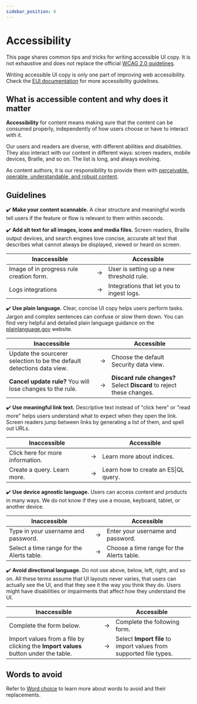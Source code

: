 ```yaml
---
sidebar_position: 6
---
```


# Accessibility

This page shares common tips and tricks for writing accessible UI copy. It is not exhaustive and does not replace the official
[WCAG 2.0 guidelines](https://www.w3.org/TR/2008/REC-WCAG20-20081211/#guidelines).

Writing accessible UI copy is only one part of improving web accessibility. Check the [EUI documentation](https://eui.elastic.co/#/guidelines/accessibility) for more accessibility guidelines.

## What is accessible content and why does it matter

**Accessibility** for content means making sure that the content can be consumed properly, independently of how users choose or have to interact with it.

Our users and readers are diverse, with different abilities and disabilities.
They also interact with our content in different ways: screen readers, mobile devices, Braille, and so on. The list is long, and always evolving.

As content authors, it is our responsibility to provide them with [perceivable, operable, understandable, and robust content](https://www.w3.org/TR/UNDERSTANDING-WCAG20/intro.html#introduction-fourprincs-head).

## Guidelines

✔️ **Make your content scannable.** A clear structure and meaningful words tell users if the feature or flow is relevant to them within seconds.

✔️ **Add alt text for all images, icons and media files.** Screen readers, Braille output devices, and search engines love concise, accurate alt text that describes what cannot always be displayed, viewed or heard on screen.


| Inaccessible                 |  | Accessible               |
| --------------------- | --- | ------------------------- |
| Image of in progress rule creation form. | → | User is setting up a new threshold rule. |
| Logs integrations | → | Integrations that let you to ingest logs. |


✔️ **Use plain language.** Clear, concise UI copy helps users perform tasks. Jargon and complex sentences can confuse or slow them down. You can find very helpful and detailed plain language guidance on the [plainlanguage.gov](https://www.plainlanguage.gov/guidelines/) website.


| Inaccessible                 |  | Accessible               |
| --------------------- | --- | ------------------------- |
| Update the sourcerer selection to be the default detections data view. | → | Choose the default Security data view. |
| **Cancel update rule?** You will lose changes to the rule. | → | **Discard rule changes?** Select **Discard** to reject these changes. |


✔️ **Use meaningful link text.** Descriptive text instead of "click here" or "read more" helps users understand what to expect when they open the link. Screen readers jump between links by generating a list of them, and spell out URLs.


| Inaccessible                 |  | Accessible               |
| --------------------- | --- | ------------------------- |
| Click here for more information. | → | Learn more about indices. |
| Create a query. Learn more. | → | Learn how to create an ES\|QL query. |


✔️ **Use device agnostic language.** Users can access content and products in many ways. We do not know if they use a mouse, keyboard, tablet, or another device.


| Inaccessible                 |  | Accessible               |
| --------------------- | --- | ------------------------- |
| Type in your username and password. | → | Enter your username and password. |
| Select a time range for the Alerts table. | → | Choose a time range for the Alerts table. |


✔️ **Avoid directional language.** Do not use above, below, left, right, and so on. All these terms assume that UI layouts never varies, that users can actually see the UI, and that they see it the way you think they do. Users might have disabilities or impairments that affect how they understand the UI.


| Inaccessible                 |  | Accessible               |
| --------------------- | --- | ------------------------- |
| Complete the form below. | → | Complete the following form. |
| Import values from a file by clicking the **Import values** button under the table. | → | Select **Import file** to import values from supported file types. |


## Words to avoid

Refer to [Word choice](./word-choice.mdx) to learn more about words to avoid and their replacements.
